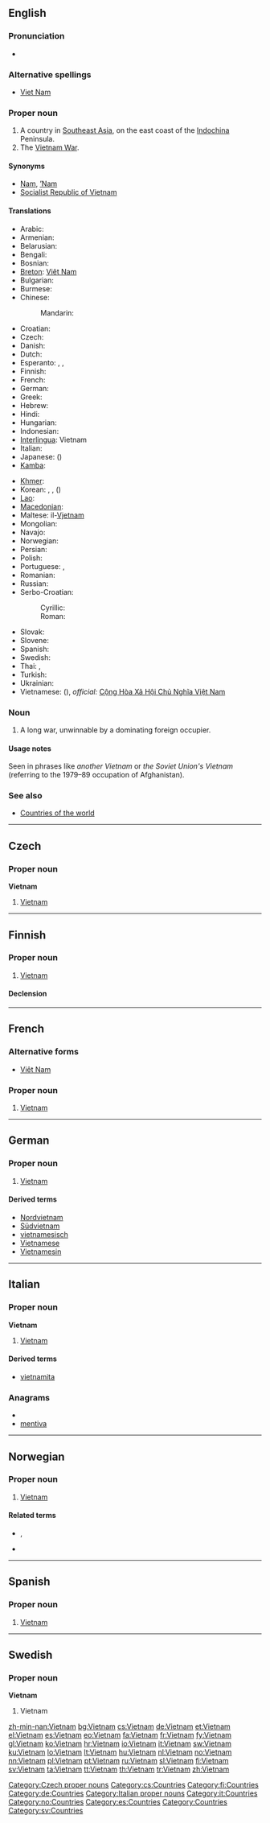 {{also|Viet Nam|Việt Nam}}
==English==
{{wikipedia}}

===Pronunciation===
* {{rhymes|æm|ɑːm}}

===Alternative spellings===
* [[Viet Nam]]

===Proper noun===
{{en-proper noun}}

# A country in [[Southeast Asia]], on the east coast of the [[Indochina]] Peninsula.
# The [[w:Vietnam War|Vietnam War]].

====Synonyms====
* [[Nam]], [['Nam|’Nam]]
* [[Socialist Republic of Vietnam]]

====Translations====
{{trans-top|country in Southeast Asia}}
* Arabic: {{t-|ar|فيتنام|m|tr=fitnaam}}
* Armenian: {{t-|hy|Վիետնամ|tr=Vietnam}}
* Belarusian: {{t-|be|В'етнам|m|tr=V’jetnám|xs=Belarusian}}
* Bengali: {{t|bn|ভিয়েতনাম|sc=Beng}}
* Bosnian: {{t-|bs|Vijetnam|m}}
* [[Breton]]: [[Viêt Nam]]
* Bulgarian: {{t+|bg|Виетнам|m|tr=Vietnám}}
* Burmese: {{t|my|ဗီယက်နမ်|sc=Mymr|xs=Burmese}}
* Chinese:
*: Mandarin: {{t-|cmn|越南|tr=Yuènán|sc=Hani}}
* Croatian: {{t+|hr|Vijetnam|m}}
* Czech: {{t+|cs|Vietnam|m}}
* Danish: {{t-|da|Vietnam}}
* Dutch: {{t+|nl|Vietnam}}
* Esperanto: {{t-|eo|Vjetnamio|xs=Esperanto}}, {{t-|eo|Vjet-Namo|xs=Esperanto}}, {{t-|eo|Vjetnamo|xs=Esperanto}}
* Finnish: {{t+|fi|Vietnam}}
* French: {{t+|fr|Viêt Nam|m}}
* German: {{t+|de|Vietnam|n}}
* Greek: {{t+|el|Βιετνάμ|n|tr=Vietnám}}
* Hebrew: {{t|he|וייטנאם}}
* Hindi: {{t|hi|वियतनाम|tr=viyatnām|xs=Hindi}}
* Hungarian: {{t+|hu|Vietnam}}
* Indonesian: {{t-|id|Vietnam|xs=Indonesian}}
* [[Interlingua]]: Vietnam
* Italian: {{t+|it|Vietnam}}
* Japanese: {{t+|ja|ベトナム|tr=Betonamu}} ({{t+|ja|越南}})
* [[Kamba]]: {{tø|kam|Vietnam}}
{{trans-mid}}
* [[Khmer]]: {{t-|km|ប្រទេសវៀតណាម|tr=bprədtēh wīət nām|sc=Khmr|xs=Khmer}}
* Korean: {{t+|ko|베트남|tr=Beteunam|sc=Hang}},  {{t|ko|윁남|tr=Wennam|sc=Hang}},  {{t|ko|월남|tr=Wollam|sc=Hang}} ({{t+|ko|越南|sc=Hani}})
* [[Lao]]: {{t+|lo|ຫວຽດນາມ|tr=wiat-naam|sc=Laoo|xs=Lao}}
* [[Macedonian]]: {{t+|mk|Виетнам|m|tr=Víetnam}}
* Maltese: il-[[Vjetnam]]
* Mongolian: {{t-|mn|Вьетнам|tr=V’jetnám|sc=Cyrl|xs=Mongolian}}
* Navajo: {{tø|nv|Biʼednam}}
* Norwegian: {{t+|no|Vietnam}}
* Persian: {{t+|fa|ویتنام|xs=Persian}}
* Polish: {{t+|pl|Wietnam|m}}
* Portuguese: {{t+|pt|Vietname|m}} {{qualifier|Portugal}}, {{t|pt|Vietnã|m}} {{qualifier|Brazil}}
* Romanian: {{t-|ro|Vietnam|n}}
* Russian: {{t+|ru|Вьетнам|m|tr=V’jetnám}}
* Serbo-Croatian:
*: Cyrillic: {{tø|sh|Вијетнам|m|alt=Ви̏јетнам|sc=Cyrl|xs=Serbo-Croatian}}
*: Roman: {{tø|sh|Vijetnam|m|alt=Vȉjetnam|xs=Serbo-Croatian}}
* Slovak: {{t-|sk|Vietnam|m}}
* Slovene: {{t+|sl|Vietnam|m}}
* Spanish: {{t+|es|Vietnam|m}}
* Swedish: {{t+|sv|Vietnam}}
* Thai: {{t|th|ประเทศเวียดนาม|tr=bpràtêt wîatnaam}},  {{t|th|เวียดนาม|tr=wîatnaam}}
* Turkish: {{t+|tr|Vietnam}}
* Ukrainian: {{t+|uk|В'єтнам|m|tr=V’jetnám|xs=Ukrainian}}
* Vietnamese: {{t+|vi|Việt Nam|xs=Vietnamese}} ({{t+|vi|越南|sc=Hani|xs=Vietnamese}}), ''official:'' [[w:vi:Việt Nam|Cộng Hòa Xã Hội Chủ Nghĩa Việt Nam]]
{{trans-bottom}}

===Noun===
{{en-noun}}

# A long war, unwinnable by a dominating foreign occupier.

====Usage notes====
Seen in phrases like ''another Vietnam'' or ''the Soviet Union's Vietnam'' (referring to the 1979–89 occupation of Afghanistan).

===See also===
* [[Appendix:Countries of the world|Countries of the world]]

----

==Czech==

===Proper noun===
'''Vietnam''' {{m}}

# [[#English|Vietnam]]

[[Category:Czech proper nouns]]
[[Category:cs:Countries]]

----

==Finnish==
{{wikipedia|lang=fi}}

===Proper noun===
{{infl|fi|proper noun}}

# [[#English|Vietnam]]

====Declension====
{{fi-decl-tuoli|Vietnam|np=1}}

[[Category:fi:Countries]]

----

==French==

===Alternative forms===
* {{qualifier|rare or obsolete}} [[Viêt Nam]]

===Proper noun===
{{infl|fr|proper noun|g=m}}

# [[#English|Vietnam]]

----

==German==
{{wikipedia|lang=de}}

===Proper noun===
{{infl|de|proper noun|g=n}}

# [[#English|Vietnam]]

====Derived terms====
* [[Nordvietnam]]
* [[Südvietnam]]
* [[vietnamesisch]]
* [[Vietnamese]]
* [[Vietnamesin]]

[[Category:de:Countries]]

----

==Italian==
{{wikipedia|lang=it}}

===Proper noun===
'''Vietnam''' {{m}}

# [[#English|Vietnam]]

====Derived terms====
* [[vietnamita]]

===Anagrams===
* {{alphagram|aeimntv}}
* [[mentiva#Italian|mentiva]]

[[Category:Italian proper nouns]]
[[Category:it:Countries]]

----

==Norwegian==

===Proper noun===
{{infl|no|proper noun}}

# [[#English|Vietnam]]

====Related terms====
* {{l-nb|vietnameser}}, {{l-nn|vietnamesar}}
* {{l|no|vietnamesisk}}

[[Category:no:Countries]]

----

==Spanish==
{{wikipedia|lang=es}}

===Proper noun===
{{es-proper noun|m}}

# [[#English|Vietnam]]

[[Category:es:Countries]]

----

==Swedish==

===Proper noun===
'''Vietnam'''

# Vietnam

[[Category:Countries]]
[[Category:sv:Countries]]

[[zh-min-nan:Vietnam]]
[[bg:Vietnam]]
[[cs:Vietnam]]
[[de:Vietnam]]
[[et:Vietnam]]
[[el:Vietnam]]
[[es:Vietnam]]
[[eo:Vietnam]]
[[fa:Vietnam]]
[[fr:Vietnam]]
[[fy:Vietnam]]
[[gl:Vietnam]]
[[ko:Vietnam]]
[[hr:Vietnam]]
[[io:Vietnam]]
[[it:Vietnam]]
[[sw:Vietnam]]
[[ku:Vietnam]]
[[lo:Vietnam]]
[[lt:Vietnam]]
[[hu:Vietnam]]
[[nl:Vietnam]]
[[no:Vietnam]]
[[nn:Vietnam]]
[[pl:Vietnam]]
[[pt:Vietnam]]
[[ru:Vietnam]]
[[sl:Vietnam]]
[[fi:Vietnam]]
[[sv:Vietnam]]
[[ta:Vietnam]]
[[tt:Vietnam]]
[[th:Vietnam]]
[[tr:Vietnam]]
[[zh:Vietnam]]